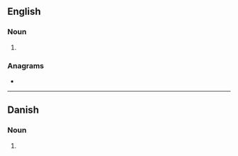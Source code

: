 {{also|Boners|böners}}
==English==

===Noun===
{{head|en|noun plural form}}

# {{plural of|boner|lang=en}}

===Anagrams===
* {{anagrams|en|Breons|Ebrons|bonser}}

----

==Danish==

===Noun===
{{head|da|noun form|g=c}}

# {{genitive plural indefinite of|bon|lang=da}}
